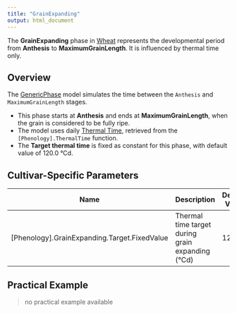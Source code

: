 ```yaml
---
title: "GrainExpanding"
output: html_document
---
```



The **GrainExpanding** phase in [Wheat](/docs/Crops/Wheat) represents the developmental period from **Anthesis** to **MaximumGrainLength**. It is influenced by thermal time only.

## Overview

The [GenericPhase](/docs/Models/PMF/Phenology/Phases/GenericPhase.qmd) model simulates the time between the `Anthesis` and `MaximumGrainLength` stages.

- This phase starts at **Anthesis** and ends at **MaximumGrainLength**, when the grain is considered to be fully ripe.
- The model uses daily [Thermal Time](ThermalTime.qmd), retrieved from the `[Phenology].ThermalTime` function.
- The **Target thermal time** is fixed as constant for this phase, with default value of 120.0 °Cd.


## Cultivar-Specific Parameters

| Name       | Description                                         | Default Value |
|------------|-----------------------------------------------------|---------------|
| [Phenology].GrainExpanding.Target.FixedValue   | Thermal time target during grain expanding (°Cd)      | 120.0          |

## Practical Example

> no practical example available